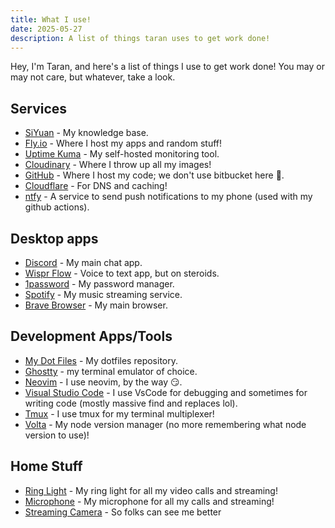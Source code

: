 ```yaml
---
title: What I use!
date: 2025-05-27
description: A list of things taran uses to get work done!
---
```


Hey, I'm Taran, and here's a list of things I use to get work done! You may or
may not care, but whatever, take a look.

## Services

- [SiYuan](https://github.com/siyuan-note/siyuan) - My knowledge base.
- [Fly.io](https://fly.io) - Where I host my apps and random stuff!
- [Uptime Kuma](https://github.com/louislam/uptime-kuma) - My self-hosted
  monitoring tool.
- [Cloudinary](https://kcd.im/cloudinary) - Where I throw up all my images!
- [GitHub](https://github.com) - Where I host my code; we don't use bitbucket
  here 🤣.
- [Cloudflare](https://cloudflare.com) - For DNS and caching!
- [ntfy](https://ntfy.sh/) - A service to send push notifications to my phone
  (used with my github actions).

## Desktop apps

- [Discord](https://discord.com) - My main chat app.
- [Wispr Flow](https://ref.wisprflow.ai/taranveer786) - Voice to text app, but on steroids.
- [1password](https://1password.com) - My password manager.
- [Spotify](https://spotify.com/) - My music streaming service.
- [Brave Browser](https://brave.com/) - My main browser.

## Development Apps/Tools

- [My Dot Files](https://github.com/tearingItUp786/dotfiles) - My dotfiles
  repository.
- [Ghostty](https://ghostty.org/) - my terminal emulator of choice.
- [Neovim](https://github.com/neovim/neovim) - I use neovim, by the way 😏.
- [Visual Studio Code](https://code.visualstudio.com) - I use VsCode for
  debugging and sometimes for writing code (mostly massive find and replaces
  lol).
- [Tmux](https://www.github.com/tmux/tmux) - I use tmux for my terminal
  multiplexer!
- [Volta](https://volta.sh) - My node version manager (no more remembering what
  node version to use)!

## Home Stuff

- [Ring Light](https://www.bestbuy.ca/en-ca/product/razer-12-usb-led-ring-light-for-pc-and-mobile-streaming-black-english/16617148) -
  My ring light for all my video calls and streaming!
- [Microphone](https://www.bestbuy.ca/en-ca/product/blue-microphones-yeticaster-usb-mic-broadcast-studio-bundle/13178950) -
  My microphone for all my calls and streaming!
- [Streaming Camera](https://www.bestbuy.ca/en-ca/product/13904653) - So folks
  can see me better

